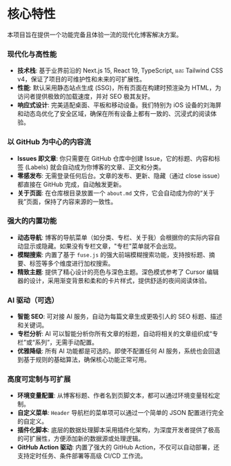 # 核心特性

本项目旨在提供一个功能完备且体验一流的现代化博客解决方案。

### 现代化与高性能

- **技术栈**: 基于业界前沿的 Next.js 15, React 19, TypeScript, และ Tailwind CSS v4，保证了项目的可维护性和未来的可扩展性。
- **性能**: 默认采用静态站点生成 (SSG)，所有页面在构建时预渲染为 HTML，为访问者提供极致的加载速度，并对 SEO 极其友好。
- **响应式设计**: 完美适配桌面、平板和移动设备。我们特别为 iOS 设备的刘海屏和动态岛优化了安全区域，确保在所有设备上都有一致的、沉浸式的阅读体验。

### 以 GitHub 为中心的内容流

- **Issues 即文章**: 你只需要在 GitHub 仓库中创建 Issue，它的标题、内容和标签 (Labels) 就会自动成为你博客的文章、正文和分类。
- **零感发布**: 无需登录任何后台。文章的发布、更新、隐藏（通过 close issue）都直接在 GitHub 完成，自动触发更新。
- **关于页面**: 在仓库根目录放置一个 `about.md` 文件，它会自动成为你的“关于我”页面，保持了内容来源的一致性。

### 强大的内置功能

- **动态导航**: 博客的导航菜单（如分类、专栏、关于我）会根据你的实际内容自动显示或隐藏。如果没有专栏文章，"专栏"菜单就不会出现。
- **模糊搜索**: 内置了基于 `fuse.js` 的强大前端模糊搜索功能，支持按标题、摘要、标签等多个维度进行加权搜索。
- **精致主题**: 提供了精心设计的亮色与深色主题。深色模式参考了 Cursor 编辑器的设计，采用渐变背景和柔和的卡片样式，提供舒适的夜间阅读体验。

### AI 驱动（可选）

- **智能 SEO**: 可对接 AI 服务，自动为每篇文章生成更吸引人的 SEO 标题、描述和关键词。
- **专栏分析**: AI 可以智能分析你所有文章的标题，自动将相关的文章组织成“专栏”或“系列”，无需手动配置。
- **优雅降级**: 所有 AI 功能都是可选的。即使不配置任何 AI 服务，系统也会回退到基于规则的基础算法，确保核心功能正常可用。

### 高度可定制与可扩展

- **环境变量配置**: 从博客标题、作者名到页脚文本，都可以通过环境变量轻松定制。
- **自定义菜单**: `Header` 导航栏的菜单项可以通过一个简单的 JSON 配置进行完全的自定义。
- **插件化脚本**: 底层的数据处理脚本采用插件化架构，为深度开发者提供了极高的可扩展性，方便添加新的数据源或处理逻辑。
- **GitHub Action 驱动**: 内置了强大的 GitHub Action，不仅可以自动部署，还支持定时任务、条件部署等高级 CI/CD 工作流。
